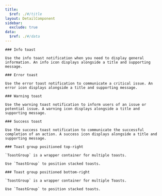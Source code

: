 ```yaml
---
title:
  $ref: ./#/title
layout: DetailComponent
sidebar:
  exclude: true
data:
  $ref: ./#/data
---
```


<LivePreviewControls>

  <LivePreview componentName="toast" exampleName="Info" >

    ### Info toast

    Use the info toast notification when you need to display general information. An info icon displays alongside a title and supporting message.

  </LivePreview>

  <LivePreview componentName="toast" exampleName="Error" >

    ### Error toast

    Use the error toast notification to communicate a critical issue. An error icon displays alongside a title and supporting message.

  </LivePreview>

  <LivePreview componentName="toast" exampleName="Warning" >

    ### Warning toast

    Use the warning toast notification to inform users of an issue or potential issue. A warning icon displays alongside a title and supporting message.

  </LivePreview>

  <LivePreview componentName="toast" exampleName="Success" >

    ### Success toast

    Use the success toast notification to communicate the successful completion of an action. A success icon displays alongside a title and supporting message.

  </LivePreview>

  <LivePreview componentName="toast" exampleName="ToastGroupTop" >

    ### Toast group positioned top-right

    `ToastGroup` is a wrapper container for multiple toasts.

    Use `ToastGroup` to position stacked toasts.

  </LivePreview>

  <LivePreview componentName="toast" exampleName="ToastGroupBottom" >

    ### Toast group positioned bottom-right

    `ToastGroup` is a wrapper container for multiple Toasts.

    Use `ToastGroup` to position stacked toasts.

  </LivePreview>
</LivePreviewControls>
